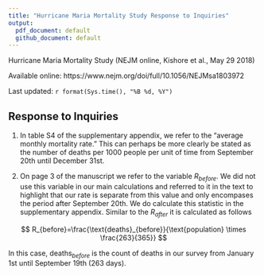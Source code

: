 ```yaml
---
title: "Hurricane Maria Mortality Study Response to Inquiries"
output: 
  pdf_document: default
  github_document: default
---
```


Hurricane Maria Mortality Study (NEJM online, Kishore et al., May 29 2018)

Available online: https://www.nejm.org/doi/full/10.1056/NEJMsa1803972

Last updated: `r format(Sys.time(), "%B %d, %Y")`

## Response to Inquiries

1. In table S4 of the supplementary appendix, we refer to the “average monthly mortality rate.” This can perhaps be more clearly be stated as the number of deaths per 1000 people per unit of time from September 20th until December 31st.

1. On page 3 of the manuscript we refer to the variable $R_{before}$. We did not use this variable in our main calculations and referred to it in the text to highlight that our rate is separate from this value and only encompases the period after September 20th. We do calculate this statistic in the supplementary appendix. Similar to the $R_{after}$ it is calculated as follows

$$
R_{before}=\frac{\text{deaths}_{before}}{\text{population} \times \frac{263}{365}}
$$ 

In this case, $\text{deaths}_{before}$ is the count of deaths in our survey from January 1st until September 19th (263 days).
